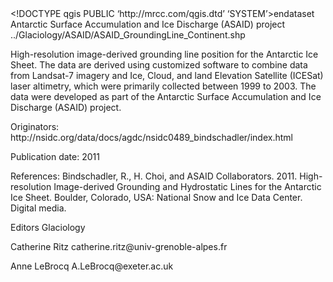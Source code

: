 <!DOCTYPE qgis PUBLIC 'http://mrcc.com/qgis.dtd' 'SYSTEM'><qgis version="3.16.1-Hannover"><language>en</language><type>dataset</type>
<parentidentifier>Antarctic Surface Accumulation and Ice Discharge (ASAID) project</parentidentifier>
<identifier>../Glaciology/ASAID/ASAID_GroundingLine_Continent.shp</identifier>
<title>ASAID Grounding line, continent (Sc.dep.)</title>
<abstract>
High-resolution image-derived grounding line position for the Antarctic Ice Sheet. The data are derived using customized software to combine data from Landsat-7 imagery and Ice, Cloud, and land Elevation Satellite (ICESat) laser altimetry, which were primarily collected between 1999 to 2003. The data were developed as part of the Antarctic Surface Accumulation and Ice Discharge (ASAID) project.

Originators: http://nsidc.org/data/docs/agdc/nsidc0489_bindschadler/index.html

Publication date: 2011

References: Bindschadler, R., H. Choi, and ASAID Collaborators. 2011. High-resolution Image-derived Grounding and Hydrostatic Lines for the Antarctic Ice Sheet. Boulder, Colorado, USA: National Snow and Ice Data Center. Digital media.

Editors
Glaciology

Catherine Ritz
catherine.ritz@univ-grenoble-alpes.fr

Anne LeBrocq
A.LeBrocq@exeter.ac.uk
</abstract></qgis>